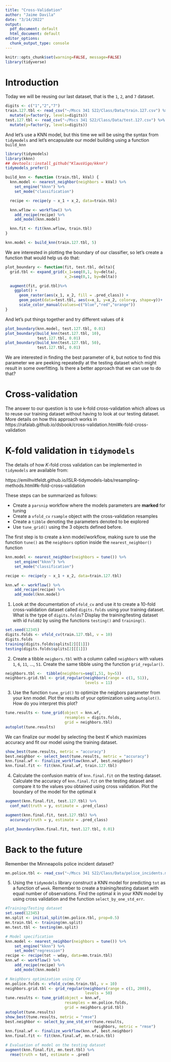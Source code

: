 ```yaml
---
title: "Cross-Validation"
author: "Jaime Davila"
date: "3/14/2022"
output:
  pdf_document: default
  html_document: default
editor_options:
  chunk_output_type: console
---
```


```r
knitr::opts_chunk$set(warning=FALSE, message=FALSE)
library(tidyverse)
```

# Introduction

Today we will be reusing our last dataset, that is the `1`, `2`, and `7` dataset.

```r
digits <- c("1","2","7")
train.127.tbl <- read_csv("~/Mscs 341 S22/Class/Data/train.127.csv") %>%
  mutate(y=factor(y, levels=digits))
test.127.tbl <- read_csv("~/Mscs 341 S22/Class/Data/test.127.csv") %>%
  mutate(y=factor(y, levels=digits))
```

And let's use a KNN model, but this time we will be using the syntax from `tidymodels` and let's encapsulate our model building using a function `build_knn`

```r
library(tidymodels)
library(kknn)
## devtools::install_github("KlausVigo/kknn")
tidymodels_prefer()

build_knn <- function (train.tbl, kVal) {
  knn.model <- nearest_neighbor(neighbors = kVal) %>%
    set_engine("kknn") %>%
    set_mode("classification")

  recipe <- recipe(y ~ x_1 + x_2, data=train.tbl)

  knn.wflow <- workflow() %>%
    add_recipe(recipe) %>%
    add_model(knn.model) 

  knn.fit <- fit(knn.wflow, train.tbl)
}

knn.model <- build_knn(train.127.tbl, 5)
```

We are interested in plotting the boundary of our classifier, so let's create a function that would help us do that:

```r
plot_boundary <- function(fit, test.tbl, delta){
  grid.tbl <- expand_grid(x_1=seq(0,1, by=delta), 
                          x_2=seq(0,1, by=delta)) 

  augment(fit, grid.tbl)%>%
    ggplot() +
      geom_raster(aes(x_1, x_2, fill = .pred_class)) +
      geom_point(data=test.tbl, aes(x=x_1, y=x_2, color=y, shape=y))+
      scale_color_manual(values=c("blue","red","orange"))
}
```

And let's put things together and try different values of $k$

```r
plot_boundary(knn.model, test.127.tbl, 0.01)
plot_boundary(build_knn(test.127.tbl, 10),
              test.127.tbl, 0.01)
plot_boundary(build_knn(test.127.tbl, 50),
              test.127.tbl, 0.01)
```

We are interested in finding the best parameter of $k$, but notice to find this parameter we are peeking repeatedly
at the testing dataset which might result in some overfitting. Is there a better approach that we can use to do that?

# Cross-validation

The answer to our question is to use k-fold cross-validation which allows us to reuse our training dataset without having to look at our testing dataset. More details on how this approach works in https://rafalab.github.io/dsbook/cross-validation.html#k-fold-cross-validation


# K-fold validation in `tidymodels`

The details of how $K$-fold cross validation can be implemented in `tidymodels` are available from:

https://emilhvitfeldt.github.io/ISLR-tidymodels-labs/resampling-methods.html#k-fold-cross-validation

These steps can be summarized as follows:

* Create a `parsnip` workflow where the models parameters are **marked** for tuning
* Create a `vfold_cv` `rsample` object with the cross-validation resamples
* Create a `tibble` denoting the parameters denoted to be explored
* Use `tune_grid()` using the 3 objects defined before.

The first step is to create a knn model/workflow, making sure to use the function `tune()` as the `neighbors` option inside the `nearest_neighbor()` function 

```r
knn.model <- nearest_neighbor(neighbors = tune()) %>%
    set_engine("kknn") %>%
    set_mode("classification")

recipe <- recipe(y ~ x_1 + x_2, data=train.127.tbl)

knn.wf <- workflow() %>%
    add_recipe(recipe) %>%
    add_model(knn.model) 
```

1. Look at the documentation of `vfold_cv` and use it to create a 10-fold cross-validation dataset called `digits.folds` using your training dataset. What is the type of `digits.folds`? Display the training/testing dataset with id `Fold02` by using the functions `testing()` and `training()`.

```r
set.seed(12345)
digits.folds <- vfold_cv(train.127.tbl, v = 10)
digits.folds
training(digits.folds$splits[2][[1]])
testing(digits.folds$splits[2][[1]])
```

2. Create a tibble `neigbors.tbl` with a column called `neighbors` with values `1`, `6`, `11`, ..., `51`. Create the same tibble using the function `grid_regular()`.

```r
neighbors.tbl <-  tibble(neighbors=seq(1,51, by=5))
neighbors.grid.tbl <- grid_regular(neighbors(range = c(1, 51)), 
                                   levels = 11)
```

3. Use the function `tune_grid()` to optimize the neigbors parameter from your knn model. Plot the results of your optimization using `autoplot()`. How do you interpret this plot?

```r
tune.results <- tune_grid(object = knn.wf, 
                          resamples = digits.folds, 
                          grid = neighbors.tbl)
autoplot(tune.results)
```

We can finalize our model by selecting the best $K$ which maximizes accuracy and fit our model using the training dataset.

```r
show_best(tune.results, metric = "accuracy")
best.neighbor <- select_best(tune.results, metric = "accuracy")
knn.final.wf <- finalize_workflow(knn.wf, best.neighbor)
knn.final.fit <- fit(knn.final.wf, train.127.tbl)
```

4. Calculate the confusion matrix of `knn.final.fit` on the testing dataset. Calculate the accuracy of `knn.final.fit` on the testing dataset and compare it to the values you obtained using cross validation. Plot the boundary of the model for the optimal $k$

```r
augment(knn.final.fit, test.127.tbl) %>%
  conf_mat(truth = y, estimate = .pred_class)  

augment(knn.final.fit, test.127.tbl) %>%
  accuracy(truth = y, estimate = .pred_class)

plot_boundary(knn.final.fit, test.127.tbl, 0.01)
```

# Back to the future

Remember the Minneapolis police incident dataset?

```r
mn.police.tbl <- read_csv("~/Mscs 341 S22/Class/Data/police_incidents.mn.csv") 
```

5. Using the `tidymodels` library construct a KNN model for predicting `tot` as a function of `week`. Remember to create a training/testing dataset with equal number of observations. Find the optimal $k$ in your KNN model by using cross validation and the function `select_by_one_std_err`. 

```r
#Training/Testing dataset
set.seed(12345)
mn.split <- initial_split(mn.police.tbl, prop=0.5)
mn.train.tbl <- training(mn.split)
mn.test.tbl <- testing(mn.split)

# Model specification
knn.model <- nearest_neighbor(neighbors = tune()) %>%
    set_engine("kknn") %>%
    set_mode("regression")
recipe <- recipe(tot ~ wday, data=mn.train.tbl)
knn.wf <- workflow() %>%
    add_recipe(recipe) %>%
    add_model(knn.model) 

# Neighbors optimization using CV
mn.police.folds <- vfold_cv(mn.train.tbl, v = 10)
neighbors.grid.tbl <- grid_regular(neighbors(range = c(1, 200)), 
                                   levels = 50)
tune.results <- tune_grid(object = knn.wf, 
                          resamples = mn.police.folds, 
                          grid = neighbors.grid.tbl)
autoplot(tune.results)
show_best(tune.results, metric = "rmse")
best.neighbor <- select_by_one_std_err(tune.results, 
                                       neighbors, metric = "rmse")
knn.final.wf <- finalize_workflow(knn.wf, best.neighbor)
knn.final.fit <- fit(knn.final.wf, mn.train.tbl)

# Evaluation of model on the testing dataset
augment(knn.final.fit, mn.test.tbl) %>%
  rmse(truth = tot, estimate = .pred)  
```







